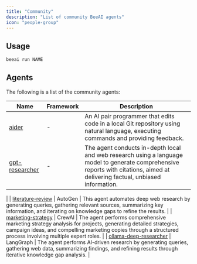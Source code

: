 ```yaml
---
title: "Community"
description: "List of community BeeAI agents"
icon: "people-group"
---
```


## Usage

```sh
beeai run NAME
```

## Agents

The following is a list of the community agents:

| Name | Framework | Description |
| --- | --- | --- |
| [aider](https://github.com/i-am-bee/beeai/tree/main/agents/community/aider-agent) | - | An AI pair programmer that edits code in a local Git repository using natural language, executing commands and providing feedback. |
| [gpt-researcher](https://github.com/i-am-bee/beeai/tree/main/agents/community/gpt-researcher-agent/gpt_researcher_agent) | - | The agent conducts in-depth local and web research using a language model to generate comprehensive reports with citations, aimed at delivering factual, unbiased information.
 |
| [literature-review](https://github.com/i-am-bee/beeai/tree/main/agents/community/autogen-agents/src/autogen_agents/literature_review) | AutoGen | This agent automates deep web research by generating queries, gathering relevant sources, summarizing key information, and iterating on knowledge gaps to refine the results. |
| [marketing-strategy](https://github.com/i-am-bee/beeai/tree/main/agents/community/crewai-agents/src/crewai_agents/marketing_strategy) | CrewAI | The agent performs comprehensive marketing strategy analysis for projects, generating detailed strategies, campaign ideas, and compelling marketing copies through a structured process involving multiple expert roles. |
| [ollama-deep-researcher](https://github.com/i-am-bee/beeai/tree/main/agents/community/langgraph-agents/src/langgraph_agents/ollama_deep_researcher) | LangGraph | The agent performs AI-driven research by generating queries, gathering web data, summarizing findings, and refining results through iterative knowledge gap analysis. |